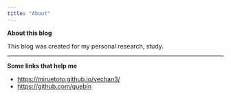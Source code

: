 ```yaml
---
title: "About"
---
```


**About this blog**

This blog was created for my personal research, study. 

---



**Some links that help me**


- <https://miruetoto.github.io/yechan3/>
- <https://github.com/guebin>